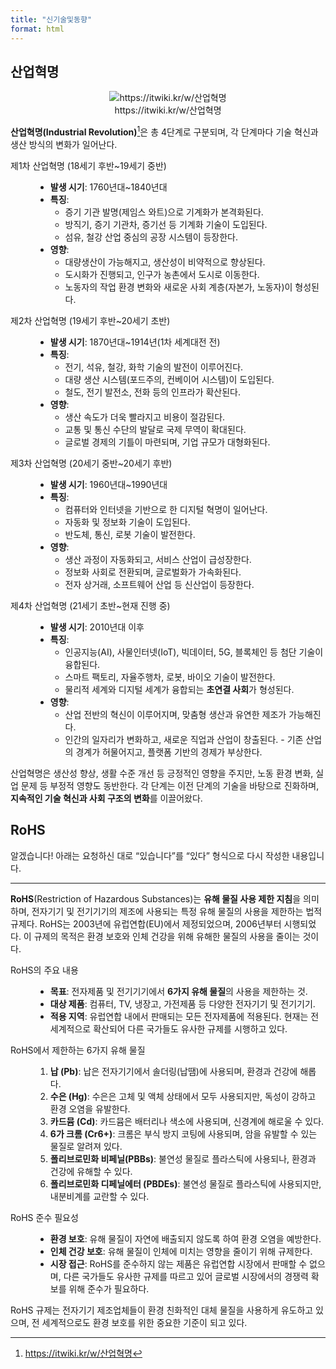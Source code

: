 ```yaml
---
title: "신기술및동향"
format: html
---
```


## 산업혁명 {#sec--ndustrial-revolution}

::: {.callout-tip icon=false title="기출: 118-3-6"}
:::

<center>
![https://itwiki.kr/w/산업혁명](https://itwiki.kr/images/b/b8/%EC%82%B0%EC%97%85%ED%98%81%EB%AA%85.jpg)
</center>

**산업혁명(Industrial Revolution)**[^산업혁명]은 총 4단계로 구분되며, 각 단계마다 기술 혁신과 생산 방식의 변화가 일어난다.  

[^산업혁명]: [https://itwiki.kr/w/산업혁명](https://itwiki.kr/w/산업혁명){target="_blank"}

제1차 산업혁명 (18세기 후반~19세기 중반)  
: - **발생 시기**: 1760년대~1840년대  
- **특징**:  
        - 증기 기관 발명(제임스 와트)으로 기계화가 본격화된다.  
        - 방직기, 증기 기관차, 증기선 등 기계화 기술이 도입된다.  
        - 섬유, 철강 산업 중심의 공장 시스템이 등장한다.  
- **영향**:  
        - 대량생산이 가능해지고, 생산성이 비약적으로 향상된다.  
        - 도시화가 진행되고, 인구가 농촌에서 도시로 이동한다.  
        - 노동자의 작업 환경 변화와 새로운 사회 계층(자본가, 노동자)이 형성된다.  

제2차 산업혁명 (19세기 후반~20세기 초반)  
: - **발생 시기**: 1870년대~1914년(1차 세계대전 전)  
- **특징**:  
        - 전기, 석유, 철강, 화학 기술의 발전이 이루어진다.  
        - 대량 생산 시스템(포드주의, 컨베이어 시스템)이 도입된다.  
        - 철도, 전기 발전소, 전화 등의 인프라가 확산된다.  
- **영향**:  
        - 생산 속도가 더욱 빨라지고 비용이 절감된다.  
        - 교통 및 통신 수단의 발달로 국제 무역이 확대된다.  
        - 글로벌 경제의 기틀이 마련되며, 기업 규모가 대형화된다.  

제3차 산업혁명 (20세기 중반~20세기 후반)  
: - **발생 시기**: 1960년대~1990년대  
- **특징**:  
        - 컴퓨터와 인터넷을 기반으로 한 디지털 혁명이 일어난다.  
        - 자동화 및 정보화 기술이 도입된다.  
        - 반도체, 통신, 로봇 기술이 발전한다.  
- **영향**:  
        - 생산 과정이 자동화되고, 서비스 산업이 급성장한다.  
        - 정보화 사회로 전환되며, 글로벌화가 가속화된다.  
        - 전자 상거래, 소프트웨어 산업 등 신산업이 등장한다.  

제4차 산업혁명 (21세기 초반~현재 진행 중)  
: - **발생 시기**: 2010년대 이후  
- **특징**:  
        - 인공지능(AI), 사물인터넷(IoT), 빅데이터, 5G, 블록체인 등 첨단 기술이 융합된다.  
        - 스마트 팩토리, 자율주행차, 로봇, 바이오 기술이 발전한다.  
        - 물리적 세계와 디지털 세계가 융합되는 **초연결 사회**가 형성된다.  
- **영향**:  
        - 산업 전반의 혁신이 이루어지며, 맞춤형 생산과 유연한 제조가 가능해진다.  
        - 인간의 일자리가 변화하고, 새로운 직업과 산업이 창출된다.  - 기존 산업의 경계가 허물어지고, 플랫폼 기반의 경제가 부상한다.  

산업혁명은 생산성 향상, 생활 수준 개선 등 긍정적인 영향을 주지만, 노동 환경 변화, 실업 문제 등 부정적 영향도 동반한다. 각 단계는 이전 단계의 기술을 바탕으로 진화하며, **지속적인 기술 혁신과 사회 구조의 변화**를 이끌어왔다.

## RoHS

:::{.callout-tip icon=false title="기출: 100-1-1"}
:::

알겠습니다! 아래는 요청하신 대로 "있습니다"를 "있다" 형식으로 다시 작성한 내용입니다.

---

**RoHS**(Restriction of Hazardous Substances)는 **유해 물질 사용 제한 지침**을 의미하며, 전자기기 및 전기기기의 제조에 사용되는 특정 유해 물질의 사용을 제한하는 법적 규제다. RoHS는 2003년에 유럽연합(EU)에서 제정되었으며, 2006년부터 시행되었다. 이 규제의 목적은 환경 보호와 인체 건강을 위해 유해한 물질의 사용을 줄이는 것이다.

RoHS의 주요 내용
: - **목표**: 전자제품 및 전기기기에서 **6가지 유해 물질**의 사용을 제한하는 것.
- **대상 제품**: 컴퓨터, TV, 냉장고, 가전제품 등 다양한 전자기기 및 전기기기.
- **적용 지역**: 유럽연합 내에서 판매되는 모든 전자제품에 적용된다. 현재는 전 세계적으로 확산되어 다른 국가들도 유사한 규제를 시행하고 있다.

RoHS에서 제한하는 6가지 유해 물질
: 1. **납 (Pb)**: 납은 전자기기에서 솔더링(납땜)에 사용되며, 환경과 건강에 해롭다.
2. **수은 (Hg)**: 수은은 고체 및 액체 상태에서 모두 사용되지만, 독성이 강하고 환경 오염을 유발한다.
3. **카드뮴 (Cd)**: 카드뮴은 배터리나 색소에 사용되며, 신경계에 해로울 수 있다.
4. **6가 크롬 (Cr6+)**: 크롬은 부식 방지 코팅에 사용되며, 암을 유발할 수 있는 물질로 알려져 있다.
5. **폴리브로민화 비페닐(PBBs)**: 불연성 물질로 플라스틱에 사용되나, 환경과 건강에 유해할 수 있다.
6. **폴리브로민화 디페닐에터 (PBDEs)**: 불연성 물질로 플라스틱에 사용되지만, 내분비계를 교란할 수 있다.

RoHS 준수 필요성
: - **환경 보호**: 유해 물질이 자연에 배출되지 않도록 하여 환경 오염을 예방한다.
- **인체 건강 보호**: 유해 물질이 인체에 미치는 영향을 줄이기 위해 규제한다.
- **시장 접근**: RoHS를 준수하지 않는 제품은 유럽연합 시장에서 판매할 수 없으며, 다른 국가들도 유사한 규제를 따르고 있어 글로벌 시장에서의 경쟁력 확보를 위해 준수가 필요하다.

RoHS 규제는 전자기기 제조업체들이 환경 친화적인 대체 물질을 사용하게 유도하고 있으며, 전 세계적으로도 환경 보호를 위한 중요한 기준이 되고 있다.
